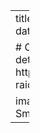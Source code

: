 ---
title: Ooceraea biroi
summary:
tags:
  - past research
date: "2016-09-01"

# Optional external URL for project (replaces project detail page).
external_link: https://ameliaritger.netlify.app/research/past/#clonal-raider-ant

image: 
  caption: Image by Daniel Kronauer
  focal_point: Smart
---